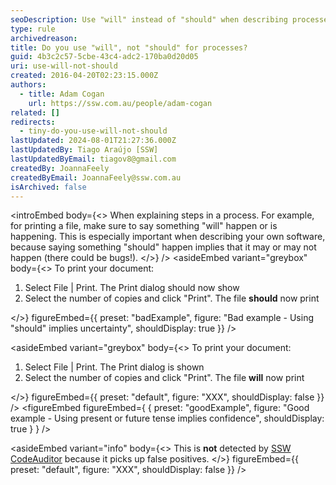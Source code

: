 ```yaml
---
seoDescription: Use "will" instead of "should" when describing processes to convey confidence and certainty.
type: rule
archivedreason:
title: Do you use "will", not "should" for processes?
guid: 4b3c2c57-5cbe-43c4-adc2-170ba0d20d05
uri: use-will-not-should
created: 2016-04-20T02:23:15.000Z
authors:
  - title: Adam Cogan
    url: https://ssw.com.au/people/adam-cogan
related: []
redirects:
  - tiny-do-you-use-will-not-should
lastUpdated: 2024-08-01T21:27:36.000Z
lastUpdatedBy: Tiago Araújo [SSW]
lastUpdatedByEmail: tiagov8@gmail.com
createdBy: JoannaFeely
createdByEmail: JoannaFeely@ssw.com.au
isArchived: false
---
```


<introEmbed
  body={<>
When explaining steps in a process. For example, for printing a file, make sure to say something "will" happen or is happening. This is especially important when describing your own software, because saying something "should" happen implies that it may or may not happen (there could be bugs!).
  </>}
/>
<asideEmbed
  variant="greybox"
  body={<>
    To print your document:

1. Select File | Print. The Print dialog should now show
2. Select the number of copies and click "Print". The file **should** now print

  </>}
  figureEmbed={{
    preset: "badExample",
    figure: "Bad example - Using \"should\" implies uncertainty",
    shouldDisplay: true
  }}
/>

<asideEmbed
  variant="greybox"
  body={<>
    To print your document:

1. Select File | Print. The Print dialog is shown
2. Select the number of copies and click "Print". The file **will** now print

  </>}
  figureEmbed={{
    preset: "default",
    figure: "XXX",
    shouldDisplay: false
  }}
/>
<figureEmbed figureEmbed={ {
  preset: "goodExample",
  figure: "Good example - Using present or future tense implies confidence",
  shouldDisplay: true
} } />


<asideEmbed
  variant="info"
  body={<>
    This is **not** detected by [SSW CodeAuditor](https://codeauditor.com) because it picks up false positives.
  </>}
  figureEmbed={{
    preset: "default",
    figure: "XXX",
    shouldDisplay: false
  }}
/>

